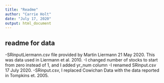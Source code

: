 ```yaml
---
title: "Readme"
author: "Carrie Holt"
date: "July 17, 2020"
output: html_document
---
```

## readme for data



-SRinputLiermann.csv file provided by Martin Liermann 21 May 2020. This was data used in Liermann et al. 2010.
-I changed number of stocks to start from zero instead of 1, and I added yr_num column
-I renamed SRinput.csv
17 July 2020.
-SRinput.csv, I replaced Cowichan Data with the data reported in Tompkins et. 2005.
